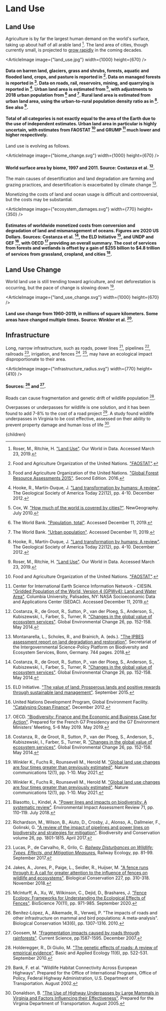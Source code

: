 



# Land Use

## Land Use
Agriculture is by far the largest human demand on the world's surface, taking up about half of all arable land [^29]. The land area of cities, though currently small, is projected to [grow rapidly](/energy/cities/cities_overview) in the coming decades.

<ArticleImage image={"land_use.jpg"} width={1000} height={670} />
#### Data on barren land, glaciers, grass and shrubs, forests, aquatic and flooded land, crops, and pasture is reported in [^10]. Data on managed forests is reported in [^11]. Data on roads, rail, reservoirs, mining, and quarrying is reported in [^15]. Urban land area is estimated from [^7], with adjustments to 2018 urban population from [^33] and [^34]. Rural land area is estimated from urban land area, using the urban-to-rural population density ratio as in [^15]. See also [^29].

#### Total of all categories is not exactly equal to the area of the Earth due to the use of independent estimates. Urban land area in particular is highly uncertain, with estimates from FAOSTAT [^10] and GRUMP [^5] much lower and higher respectively.

Land use is evolving as follows.

<ArticleImage image={"biome_change.svg"} width={1000} height={670} />
#### World surface area by biome, 1997 and 2011. Source: Costanza et al. [^6].

The main causes of desertification and land degradation are farming and grazing practices, and desertification is exacerbated by climate change [^24].

Monetizing the costs of land and ocean usage is difficult and controversial, but the costs may be substantial.

<ArticleImage image={"ecosystem_damages.svg"} width={770} height={350} />
#### Estimates of worldwide monetized costs from conversion and degradation of land and mismanagement of oceans. Figures are 2020 US Dollars. Sources: Costanza et al. [^6], the ELD Initiative [^9], and UNDP and GEF [^35], with OECD [^26] providing an overall summary. The cost of services from forests and wetlands is offset by a gain of $255 billion to $4.8 trillion of services from grassland, cropland, and cities [^6].

<EcosystemServicePricingSolution />

## Land Use Change

World land use is still trending toward agriculture, and net deforestation is occurring, but the pace of change is slowing down [^36].

<ArticleImage image={"land_use_change.svg"} width={1000} height={670} />
#### Land use change from 1960-2019, in millions of square kilometers. Some areas have changed multiple times. Source: Winkler et al. [^36].

## Infrastructure
Long, narrow infrastructure, such as roads, power lines [^4], pipelines [^28], railroads [^20], irrigation, and fences [^18], [^23], may have an ecological impact disproportionate to their area.

<ArticleImage image={"infrastructure_radius.svg"} width={770} height={410} />
#### Sources: [^3] and [^12].

Roads can cause fragmentation and genetic drift of wildlife population [^13].

Overpasses or underpasses for wildlife is one solution, and it has been found to add 7-8% to the cost of a road project [^2]. A study found wildlife underpasses in Virginia to be cost effective, assessed on their ability to prevent property damage and human loss of life [^8].

<WildlifeCorridorsSolution />

[^1]: Ament, R., Jacobson, S., Callahan, R., Brocki, M. "Highway Crossing Structures for Wildlife: Opportunities for Improving Driver and Animal Safety". Forest Service, United States Department of Agriculture, General Technical Report PSW-GTR-271. May 2021.

[^2]: Bank, F. et al. "Wildlife Habitat Connectivity Across European Highways". Prepared for the Office of International Programs, Office of Policy, Federal Highway Administration, U.S. Department of Transportation. August 2002.

[^3]: Benítez-López, A., Alkemade, R., Verweij, P. "The impacts of roads and other infrastructure on mammal and bird populations: A meta-analysis". Biological Conservation 143(6), pp. 1307-1316. 2010.

[^4]: Biasotto, L., Kindel, A. ["Power lines and impacts on biodiversity: A systematic review"](https://www.sciencedirect.com/science/article/abs/pii/S0195925517304432). Environmental Impact Assessment Review 71, pp. 110-119. July 2018.

[^5]: Center for International Earth Science Information Network - CIESIN. ["Gridded Population of the World, Version 4 (GPWv4): Land and Water Area"](http://dx.doi.org/10.7927/H45M63M9). Columbia University, Palisades, NY: NASA Socioeconomic Data and Applications Center (SEDAC). Accessed December 11, 2019.

[^6]: Costanza, R., de Groot, R., Sutton, P., van der Ploeg, S., Anderson, S., Kubiszewski, I., Farber, S., Turner, R. ["Changes in the global value of ecosystem services"](https://www.sciencedirect.com/science/article/abs/pii/S0959378014000685?via%3Dihub). Global Environmental Change 26, pp. 152-158. May 2014.

[^7]: Cox, W. ["How much of the world is covered by cities?"](https://www.newgeography.com/content/001689-how-much-world-covered-cities). NewGeography. July 2010.

[^8]: Donaldson, B. ["The Use of Highway Underpasses by Large Mammals in Virginia and Factors Influencing their Effectiveness"](https://journals.sagepub.com/doi/abs/10.3141/2011-17). Prepared for the Virginia Department of Transportation. August 2005.

[^9]: ELD Initiative. ["The value of land: Prosperous lands and positive rewards through sustainable land management"](https://www.eld-initiative.org/). September 2015.

[^10]: Food and Agriculture Organization of the United Nations. ["FAOSTAT"](http://www.fao.org/faostat/en/#data).

[^11]: Food and Agriculture Organization of the United Nations. ["Global Forest Resource Assessments 2015"](http://www.fao.org/forest-resources-assessment/en/). Second Edition. 2016.

[^12]: Goosem, M. ["Fragmentation impacts caused by roads through rainforests"](https://www.researchgate.net/publication/255635855_Fragmentation_impacts_caused_by_roads_through_rainforests). Current Science, pp.1587-1595. December 2007.

[^13]: Holderegger, R., Di Giulio, M. ["The genetic effects of roads: A review of empirical evidence"](https://www.ncbi.nlm.nih.gov/pmc/articles/PMC3339477/). Basic and Applied Ecology 11(6), pp. 522-531. September 2010.

[^14]: Holzman D. C. "Accounting for Nature's Benefits: The Dollar Value of Ecosystem Services". Environmental Health Perspectives 120(4), pp. a152–a157. April 2012.

[^15]: Hooke, R., Martín-Duque, J. ["Land transformation by humans: A review"](https://www.geosociety.org/gsatoday/archive/22/12/article/i1052-5173-22-12-4.htm). The Geological Society of America Today 22(12), pp. 4-10. December 2012.

[^16]: Huijser, M.P., McGowen, P., Fuller, J., Hardy, A., Kociolek, A., Clevenger, A.P., Smith, D., Ament, R. [*Wildlife-vehicle collision reduction study.*](https://www.fhwa.dot.gov/publications/research/safety/08034/) Report to Congress. No. FHWA-HRT- 08-034. Washington D.C.: U.S. Department of Transportation, Federal Highway Administration. 232 p. August 2008.

[^17]: International Fund for Animal Welfare, Inc. ["landmark legislation to protect wildlife corridors passes U.S. House of Representatives"](https://www.ifaw.org/news/wildlife-corridor-legislation). July 2021.

[^18]: Jakes, A., Jones, P., Paige, L., Seidler, R., Huijser, M. ["A fence runs through it: A call for greater attention to the influence of fences on wildlife and ecosystems"](https://www.sciencedirect.com/science/article/abs/pii/S0006320718308449). Biological Conservation 227, pp. 310-318. November 2018.

[^19]: Legislative Policy and Research Office. ["Wildlife Corridors: Background Brief"](https://www.oregonlegislature.gov/lpro/Publications/Background-Brief-Wildlife-Corridor.pdf). State of Oregon. July 2021.

[^20]: Lucas, P., de Carvalho, R., Grilo, C. [*Railway Disturbances on Wildlife: Types, Effects, and Mitigation Measures.*](https://link.springer.com/chapter/10.1007/978-3-319-57496-7_6) Railway Ecology, pp. 81-99. September 2017.

[^21]: Mackenzie, C., Clarke, M., Suntana, A. ["Real-Time Evaluation of Norway’s International Climate and Forest Initiative"](https://www.regjeringen.no/globalassets/upload/md/2011/vedlegg/klima/klima_skogprosjektet/evalueringsrapportene/report_16_2010_indonesia_web.pdf). Norwegian Agency for Development Cooperation. March 2011.

[^22]: Malavasi, E. O., Kellenberg, J. ["Program of Payments for Ecological Services in Costa Rica"](https://www.cbd.int/financial/pes/costarica-pesprogram.pdf). January 2002.

[^23]: McInturff, A., Xu, W., Wilkinson, C., Dejid, D., Brashares, J. ["Fence Ecology: Frameworks for Understanding the Ecological Effects of Fences"](https://academic.oup.com/bioscience/article/70/11/971/5908036). BioScience 70(11), pp. 971-985. September 2020.

[^24]: Montanarella, L., Scholes, R., and Brainich, A. (eds.). ["The IPBES assessment report on land degradation and restoration"](https://doi.org/10.5281/zenodo.3237392). Secretariat of the Intergovernmental Science-Policy Platform on Biodiversity and Ecosystem Services, Bonn, Germany. 744 pages. 2018.

[^25]: Muñoz-Piña, C., Guevara, A., Torres, J. M., Braña, J. ["Paying for the hydrological services of Mexico's forests: Analysis, negotiations and results"](https://www.sciencedirect.com/science/article/abs/pii/S0921800907004247). Ecological Economics 4(1), pp. 725-736. May 2008.

[^26]: OECD. ["Biodiversity: Finance and the Economic and Business Case for Action"](https://www.oecd.org/env/resources/biodiversity/biodiversity-finance-and-the-economic-and-business-case-for-action.htm). Prepared for the French G7 Presidency and the G7 Environment Ministers’ Meeting, 5-6 May 2019. May 2019.

[^27]: Planetary Health Alliance. ["About the PHA"](https://www.planetaryhealthalliance.org/about-the-pha). Accessed September 14, 2022.

[^28]: Richardson, M., Wilson, B., Aiuto, D., Crosby, J., Alonso, A., Dallmeier, F., Golinski, G. ["A review of the impact of pipelines and power lines on biodiversity and strategies for mitigation"](https://link.springer.com/article/10.1007/s10531-017-1341-9). Biodiversity and Conservation volume 26, pp. 1801-1815. April 2017.

[^29]: Roser, M., Ritchie, H. ["Land Use"](https://ourworldindata.org/land-use). Our World in Data. Accessed March 23, 2019.

[^30]: Simpson, R. D. ["Putting a Price on Ecosystem Services"](https://issues.org/putting-a-price-on-ecosystem-services/). Issues in Science and Technology, Vol. XXXII. No. 4. Summer 2016.

[^31]: St John, R., T´oth, S. F., Zabinsky, Z. B. ["Optimizing the Geometry of Wildlife Corridors in Conservation Reserve Design"](https://pubsonline.informs.org/doi/abs/10.1287/opre.2018.1758). Operations Research 66(6), pp. 1471-1485. November 2018.

[^32]: Stanford University. ["Natural Capital Project"](https://naturalcapitalproject.stanford.edu/). Accessed September 14, 2022.

[^33]: The World Bank. ["Population, total"](https://data.worldbank.org/indicator/SP.POP.TOTL). Accessed December 11, 2019.

[^34]: The World Bank. ["Urban population"](https://data.worldbank.org/indicator/SP.URB.TOTL). Accessed December 11, 2019.

[^35]: United Nations Development Program, Global Environment Facility. ["Catalysing Ocean Finance"](https://www.thegef.org/publications/catalysing-ocean-finance). December 2012.

[^36]: Winkler K., Fuchs R., Rounsevell M., Herold M. ["Global land use changes are four times greater than previously estimated"](https://www.nature.com/articles/s41467-021-22702-2). Nature communications 12(1), pp. 1-10. May 2021.

  <Article 
    focusAreaUrl={focusAreaUrl} 
    hierarchy={hierarchy} 
    site={site}
  >
    {children}
  </Article>